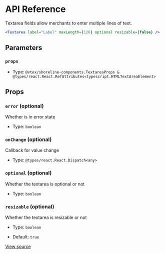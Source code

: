 # API Reference

Textarea fields allow merchants to enter multiple lines of text.

```jsx
<Textarea label="Label" maxLength={120} optional resizable={false} />
```

## Parameters

### `props`

- Type: `@vtex/shoreline-components.TextareaProps & @types/react.React.RefAttributes<typescript.HTMLTextAreaElement>`

## Props

### `error` (optional)

Whether is in error state

- Type: `boolean`

### `onChange` (optional)

Callback for value change

- Type: `@types/react.React.Dispatch<any>`

### `optional` (optional)

Whether the textarea is optional or not

- Type: `boolean`

### `resizable` (optional)

Whether the textarea is resizable or not

- Type: `boolean`

- Default: `true`

[View source](https://github.com/vtex/shoreline/blob/7e03f7690/packages/components/src/textarea/textarea.tsx#L12)
